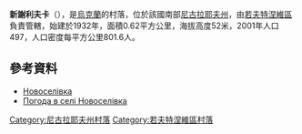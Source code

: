 {{coord|47|0|3|N|32|23|32|E|scale:100000|display=title}}

'''新謝利夫卡'''（{{lang-uk|Новоселівка}}），是[[烏克蘭|烏克蘭]]的村落，位於該國南部[[尼古拉耶夫州|尼古拉耶夫州]]，由[[若夫特涅維區|若夫特涅維區]]負責管轄，始建於1932年，面積0.62平方公里，海拔高度52米，2001年人口497，人口密度每平方公里801.6人。

==參考資料==
* [http://w1.c1.rada.gov.ua/pls/z7502/A005?rdat1=03.11.2011&rf7571=22341 Новоселівка]{{dead link|date=2018年3月 |bot=InternetArchiveBot |fix-attempted=yes }}
* [http://weather.in.ua/ua/nikolaevskaja/18045 Погода в селі Новоселівка] {{Wayback|url=http://weather.in.ua/ua/nikolaevskaja/18045 |date=20160607082727 }}

[[Category:尼古拉耶夫州村落|Category:尼古拉耶夫州村落]]
[[Category:若夫特涅維區村落|Category:若夫特涅維區村落]]


{{Mykolaiv-geo-stub}}